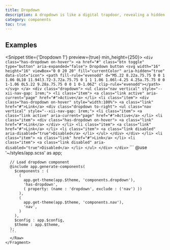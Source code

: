```yaml
---
title: Dropdown
description: A dropdown is like a digital trapdoor, revealing a hidden world of options with a single click. It's the trusty sidekick of web pages, helping users navigate and make selections with ease. With a dropdown, you can pack a lot of options into a small space, without overwhelming your users.
category: components
toc: true
---
```



## Examples

<Snippet title={'Dropdown 1'} preview={true} min_height={250}>
    <Fragment slot="html">
      <Raw file={file} line_start={16} line_end={58}>
        ```
        <div class="has-dropdown on-hover">
            <a href="#" class="btn toggle" type="button" aria-expanded="false">
                Dropdown button <svg width="16" height="16" viewBox="0 0 20 20" fill="currentColor" aria-hidden="true" data-slot="icon">
                <path fill-rule="evenodd" d="M5.22 8.22a.75.75 0 0 1 1.06 0L10 11.94l3.72-3.72a.75.75 0 1 1 1.06 1.06l-4.25 4.25a.75.75 0 0 1-1.06 0L5.22 9.28a.75.75 0 0 1 0-1.06Z" clip-rule="evenodd"></path>
            </svg>
            </a>
            <div class="dropdown">
              <ul class="nav vertical" style="--xii-nav-gap: 1rem;">
                <li class="item">
                  <a class="link active" aria-current="page" href="#">Active</a>
                </li>
                <li class="item">
                  <div class="has-dropdown on-hover" style="width:100%">
                    <a class="link" href="#">Link</a>
                    <div class="dropdown to-right">
                      <ul class="nav vertical" style="--xii-nav-gap: 1rem;">
                        <li class="item">
                          <a class="link active" aria-current="page" href="#">Active</a>
                        </li>
                        <li class="item">
                          <div class="has-dropdown on-hover">
                            <a class="link" href="#">Link</a>
                          </div>
                        </li>
                        <li class="item">
                          <a class="link" href="#">Link</a>
                        </li>
                        <li class="item">
                          <a class="link disabled" aria-disabled="true">Disabled</a>
                        </li>
                      </ul>
                    </div>
                  </div>
                </li>
                <li class="item">
                  <a class="link" href="#">Link</a>
                </li>
                <li class="item">
                  <a class="link disabled" aria-disabled="true">Disabled</a>
                </li>
              </ul>
            </div>
        </div>
        ```
      </Raw>
    </Fragment>
    <Fragment slot="scss">
      <Raw file={file} line_start={65} line_end={82}>
      ```
      @use '~/styles/app.scss' as app;

      // Load dropdown component
      @include app.generate-components(
        $components : (
          (
            app.get-theme(app.$theme, 'components.dropdown'),
            'has-dropdown',
            ( property: (name : 'dropdown', exclude : ('nav') ))
          ),
          (
            app.get-theme(app.$theme, 'components.nav'),
            'nav',
          )
        ),
        $config : app.$config,
        $theme : app.$theme,
      );
      ```
      </Raw>
    </Fragment>
</Snippet>